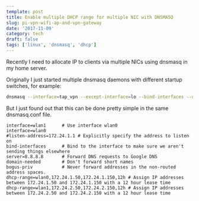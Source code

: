 ```yaml
---
template: post
title: Enable multiple DHCP range for multiple NIC with DNSMASQ
slug: pi-vpn-wifi-ap-and-vpn-gateway
date: '2017-11-09'
category: tech
draft: false
tags: ['linux', 'dnsmasq', 'dhcp']
---
```


Recently I need to allocate IP to clients via multiple NICs using dnsmasq in my home server.

Originally I just started multiple dnsmasq daemons with different startup switches, for example:

```bash
dnsmasq --interface=tap_vpn --except-interface=lo --bind-interfaces --dhcp-range=192.168.250.10,192.168.250.100,12h --conf-file=/dev/null
```

But I just found out that this can be done pretty simple in the same dnsmasq.conf file.

```text
interface=wlan1      # Use interface wlan0
interface=wlan0
#listen-address=172.24.1.1 # Explicitly specify the address to listen on
bind-interfaces      # Bind to the interface to make sure we aren't sending things elsewhere
server=8.8.8.8       # Forward DNS requests to Google DNS
domain-needed        # Don't forward short names
bogus-priv           # Never forward addresses in the non-routed address spaces.
dhcp-range=wlan0,172.24.1.50,172.24.1.150,12h # Assign IP addresses between 172.24.1.50 and 172.24.1.150 with a 12 hour lease time
dhcp-range=wlan1,172.24.2.50,172.24.2.150,12h # Assign IP addresses between 172.24.2.50 and 172.24.2.150 with a 12 hour lease time
```

